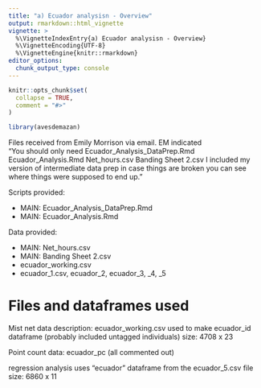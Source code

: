 ```yaml
---
title: "a) Ecuador analysisn - Overview"
output: rmarkdown::html_vignette
vignette: >
  %\VignetteIndexEntry{a) Ecuador analysisn - Overview}
  %\VignetteEncoding{UTF-8}
  %\VignetteEngine{knitr::rmarkdown}
editor_options: 
  chunk_output_type: console
---
```


```r
knitr::opts_chunk$set(
  collapse = TRUE,
  comment = "#>"
)
```

```r
library(avesdemazan)
```


Files received from Emily Morrison via email.  EM indicated  
"You should only need
Ecuador_Analysis_DataPrep.Rmd
Ecuador_Analysis.Rmd
Net_hours.csv
Banding Sheet 2.csv
I included my version of intermediate data prep in case things are broken you can see where things were supposed to end up."


Scripts provided:

* MAIN: Ecuador_Analysis_DataPrep.Rmd
* MAIN: Ecuador_Analysis.Rmd

Data provided:

* MAIN: Net_hours.csv
* MAIN: Banding Sheet 2.csv
* ecuador_working.csv
* ecuador_1.csv, ecuador_2, ecuador_3, _4, _5



# Files and dataframes used

Mist net data description: ecuador_working.csv
used to make ecuador_id dataframe
(probably included untagged individuals)
size: 4708 x 23

Point count data: ecuador_pc (all commented out)

regression analysis uses "ecuador" dataframe from the ecuador_5.csv file
size: 6860 x  11


